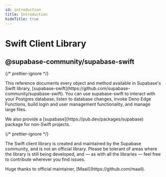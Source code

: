 ```yaml
---
id: introduction
title: Introduction
hideTitle: true
---
```


<div className="flex items-start gap-6 not-prose" id="introduction">
  <IconMenuSwift width={35} height={35} />
  <div className="flex flex-col gap-2">
    <h1 className="text-3xl text-scale-1200 m-0">Swift Client Library</h1>
    <h2 className="text-base font-mono text-scale-1100">@supabase-community/supabase-swift</h2>
  </div>
</div>

{/* prettier-ignore */}
<div className="max-w-xl">
  <p>
    This reference documents every object and method available in Supabase's Swift library, [supabase-swift](https://github.com/supabase-community/supabase-swift). You can use supabase-swift to interact with your Postgres database, listen to database changes, invoke Deno Edge Functions, build login and user management functionality, and manage large files.
  </p>
  <p>
    We also provide a [supabase](https://pub.dev/packages/supabase) package for non-Swift projects.
  </p>
</div>

{/* prettier-ignore */}
<div className="max-w-xl bg-slate-300 px-4 py-2 rounded-md">
  <p>The Swift client library is created and maintained by the Supabase community, and is not an official library. Please be tolerant of areas where the library is still being developed, and — as with all the libraries — feel free to contribute wherever you find issues.</p>

  <p>Huge thanks to official maintainer, [Maail](https://github.com/maail).</p>
</div>
